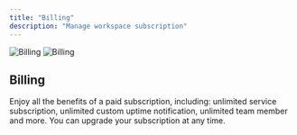 ```yaml
---
title: "Billing"
description: "Manage workspace subscription"
---
```


<img
  className="block dark:hidden"
  src="/images/billing-light.png"
  alt="Billing"
/>
<img
  className="hidden dark:block"
  src="/images/billing-dark.png"
  alt="Billing"
/>

## Billing

Enjoy all the benefits of a paid subscription, including: unlimited service subscription, unlimited custom uptime notification, unlimited team member and more. You can upgrade your subscription at any time.
